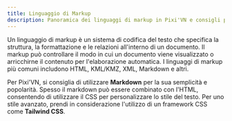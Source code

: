 ```yaml
---
title: Linguaggio di Markup
description: Panoramica dei linguaggi di markup in Pixi'VN e consigli per l'utilizzo dei framework Markdown e CSS.
---
```


Un linguaggio di markup è un sistema di codifica del testo che specifica la struttura, la formattazione e le relazioni all'interno di un documento. Il markup può controllare il modo in cui un documento viene visualizzato o arricchirne il contenuto per l'elaborazione automatica. I linguaggi di markup più comuni includono HTML, KML/KMZ, XML, Markdown e altri.

Per Pixi'VN, si consiglia di utilizzare <DynamicLink href="/start/markup-markdown">**Markdown**</DynamicLink> per la sua semplicità e popolarità. Spesso il markdown può essere combinato con l'HTML, consentendo di utilizzare il CSS per personalizzare lo stile del testo. Per uno stile avanzato, prendi in considerazione l'utilizzo di un framework CSS come <DynamicLink href="/start/markup-tailwindcss">**Tailwind CSS**</DynamicLink>.
